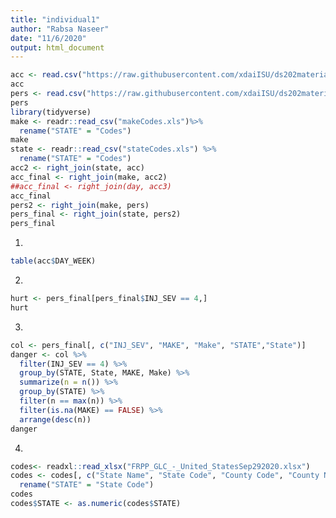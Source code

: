 ```yaml
---
title: "individual1"
author: "Rabsa Naseer"
date: "11/6/2020"
output: html_document
---
```


```r
acc <- read.csv("https://raw.githubusercontent.com/xdaiISU/ds202materials/master/hwlabs/fars2017/accident.csv", stringsAsFactors = FALSE)
acc
pers <- read.csv("https://raw.githubusercontent.com/xdaiISU/ds202materials/master/hwlabs/fars2017/person.csv", stringsAsFactors = FALSE)
pers
library(tidyverse)
make <- readr::read_csv("makeCodes.xls")%>%
  rename("STATE" = "Codes")
make
state <- readr::read_csv("stateCodes.xls") %>%
  rename("STATE" = "Codes")
acc2 <- right_join(state, acc)
acc_final <- right_join(make, acc2)
##acc_final <- right_join(day, acc3)
acc_final
pers2 <- right_join(make, pers)
pers_final <- right_join(state, pers2)
pers_final

```

1. 
```r
table(acc$DAY_WEEK)
```

2.
```r
hurt <- pers_final[pers_final$INJ_SEV == 4,]
hurt
```
3.
```r
col <- pers_final[, c("INJ_SEV", "MAKE", "Make", "STATE","State")]
danger <- col %>%
  filter(INJ_SEV == 4) %>%
  group_by(STATE, State, MAKE, Make) %>%
  summarize(n = n()) %>%
  group_by(STATE) %>%
  filter(n == max(n)) %>%
  filter(is.na(MAKE) == FALSE) %>%
  arrange(desc(n))
danger
```
4.
```r
codes<- readxl::read_xlsx("FRPP_GLC_-_United_StatesSep292020.xlsx")
codes <- codes[, c("State Name", "State Code", "County Code", "County Name")] %>%
  rename("STATE" = "State Code")
codes
codes$STATE <- as.numeric(codes$STATE)

```

